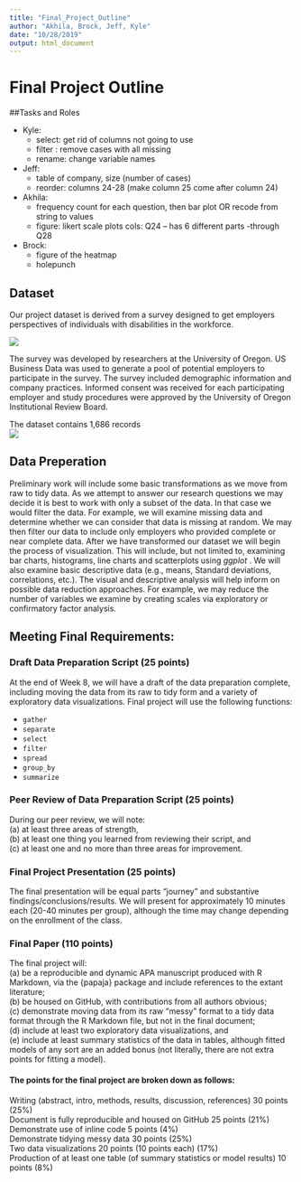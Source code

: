 ```yaml
---
title: "Final_Project_Outline"
author: "Akhila, Brock, Jeff, Kyle"
date: "10/28/2019"
output: html_document
---
```

# Final Project Outline

##Tasks and Roles

- Kyle:
  - select: get rid of columns not going to use 
  - filter : remove cases with all missing
  - rename: change variable names 
  
- Jeff:
  - table of company, size (number of cases)
  - reorder: columns 24-28 (make column 25 come after column 24)

- Akhila:
  - frequency count for each question, then bar plot OR recode from string to values
  - figure: likert scale plots 
      cols: Q24 -- has 6 different parts
      -through Q28 

- Brock:
  - figure of the heatmap
  - holepunch


## Dataset

Our project dataset is derived from a survey designed to get employers
perspectives of individuals with disabilities in the workforce. 

![](Figures/survey_shot.png)

The survey was developed by researchers at the University of Oregon. US Business
Data was used to generate a pool of potential employers to participate in the
survey. The survey included demographic information and company practices.
Informed consent was received for each participating employer and study
procedures were approved by the University of Oregon Institutional Review Board.

The dataset contains 1,686 records  
![](Figures/data_shot.png)

## Data Preperation

Preliminary work will include some basic transformations as we move from raw to
tidy data. As we attempt to answer our research questions we may decide it is
best to work with only a subset of the data. In that case we would filter the
data. For example, we will examine missing data and determine whether we can
consider that data is missing at random. We may then filter our data to include
only employers who provided complete or near complete data. After we have
transformed our dataset we will begin the process of visualization. This will
include, but not limited to, examining bar charts, histograms, line charts and
scatterplots using _ggplot_ . We will also examine basic descriptive data (e.g.,
means, Standard deviations, correlations, etc.). The visual and descriptive
analysis will help inform on possible data reduction approaches. For example, we
may reduce the number of variables we examine by creating scales via exploratory
or confirmatory factor analysis.

## Meeting Final Requirements:

### Draft Data Preparation Script (25 points)
At the end of Week 8, we will have a draft of the data preparation complete,
including moving the data from its raw to tidy form and a variety of exploratory
data visualizations. Final project will use the following functions:  

* `gather`
* `separate`
* `select`
* `filter`
* `spread`
* `group_by`
* `summarize`

### Peer Review of Data Preparation Script (25 points)
During our peer review, we will note:  
(a) at least three areas of strength,  
(b) at least one thing you learned from reviewing their script, and  
(c) at least one and no more than three areas for improvement.  

### Final Project Presentation (25 points)
The final presentation will be equal parts “journey” and substantive
findings/conclusions/results. We will present for approximately
10 minutes each (20-40 minutes per group), although the time may change
depending on the enrollment of the class.

### Final Paper (110 points)
The final project will:  
(a) be a reproducible and dynamic APA manuscript
produced with R Markdown, via the {papaja} package and include references to the
extant literature;  
(b) be housed on GitHub, with contributions from all authors
obvious;   
(c) demonstrate moving data from its raw “messy” format to a tidy data
format through the R Markdown file, but not in the final document;   
(d) include at least two exploratory data visualizations, and   
(e) include at least summary statistics of the data in tables, although fitted 
models of any sort are an added bonus (not literally, there are not extra points
for fitting a model).

#### The points for the final project are broken down as follows: 
Writing (abstract, intro, methods, results, discussion, references) 30 points (25%)   
Document is fully reproducible and housed on GitHub 25 points (21%)   
Demonstrate use of inline code 5 points (4%)  
Demonstrate tidying messy data 30 points (25%)   
Two data visualizations 20 points (10 points each) (17%)   
Production of at least one table (of summary statistics or model results) 10 points (8%)  